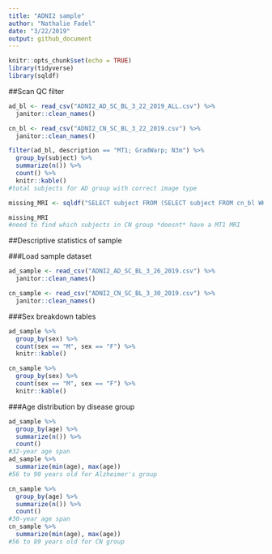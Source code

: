```yaml
---
title: "ADNI2 sample"
author: "Nathalie Fadel"
date: "3/22/2019"
output: github_document
---
```


```r
knitr::opts_chunk$set(echo = TRUE)
library(tidyverse)
library(sqldf)
```

##Scan QC filter
```r
ad_bl <- read_csv("ADNI2_AD_SC_BL_3_22_2019_ALL.csv") %>%
  janitor::clean_names()

cn_bl <- read_csv("ADNI2_CN_SC_BL_3_22_2019.csv") %>%
  janitor::clean_names()
```

```r
filter(ad_bl, description == "MT1; GradWarp; N3m") %>%
  group_by(subject) %>%
  summarize(n()) %>%
  count() %>%
  knitr::kable()
#total subjects for AD group with correct image type

missing_MRI <- sqldf("SELECT subject FROM (SELECT subject FROM cn_bl WHERE modality = 'PET') WHERE subject NOT IN (SELECT subject FROM cn_bl WHERE modality = 'MRI')")

missing_MRI
#need to find which subjects in CN group *doesnt* have a MT1 MRI

```

##Descriptive statistics of sample

###Load sample dataset
```r
ad_sample <- read_csv("ADNI2_AD_SC_BL_3_26_2019.csv") %>%
  janitor::clean_names()

cn_sample <- read_csv("ADNI2_CN_SC_BL_3_30_2019.csv") %>%
  janitor::clean_names()
```

###Sex breakdown tables
```r
ad_sample %>%
  group_by(sex) %>%
  count(sex == "M", sex == "F") %>%
  knitr::kable()

cn_sample %>%
  group_by(sex) %>%
  count(sex == "M", sex == "F") %>%
  knitr::kable()

```

###Age distribution by disease group
```r
ad_sample %>%
  group_by(age) %>%
  summarize(n()) %>%
  count()
#32-year age span
ad_sample %>%
  summarize(min(age), max(age))
#56 to 90 years old for Alzheimer's group

cn_sample %>%
  group_by(age) %>%
  summarize(n()) %>%
  count()
#30-year age span
cn_sample %>%
  summarize(min(age), max(age))
#56 to 89 years old for CN group



```